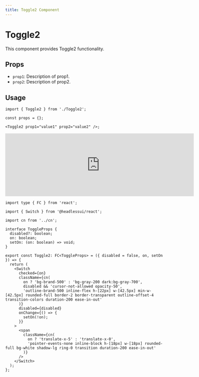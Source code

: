 ```yaml
---
title: Toggle2 Component
---
```


# Toggle2

This component provides Toggle2 functionality.

## Props

- `prop1`: Description of prop1.
- `prop2`: Description of prop2.

## Usage

```tsx
import { Toggle2 } from './Toggle2';

const props = {};

<Toggle2 prop1="value1" prop2="value2" />;
```

<iframe src="https://example.com" width="600" height="200" frameborder="0"></iframe>


```tsx
import type { FC } from 'react';

import { Switch } from '@headlessui/react';

import cn from '../cn';

interface ToggleProps {
  disabled?: boolean;
  on: boolean;
  setOn: (on: boolean) => void;
}

export const Toggle2: FC<ToggleProps> = ({ disabled = false, on, setOn }) => {
  return (
    <Switch
      checked={on}
      className={cn(
        on ? 'bg-brand-500' : 'bg-gray-200 dark:bg-gray-700',
        disabled && 'cursor-not-allowed opacity-50',
        'outline-brand-500 inline-flex h-[22px] w-[42.5px] min-w-[42.5px] rounded-full border-2 border-transparent outline-offset-4 transition-colors duration-200 ease-in-out'
      )}
      disabled={disabled}
      onChange={() => {
        setOn(!on);
      }}
    >
      <span
        className={cn(
          on ? 'translate-x-5' : 'translate-x-0',
          'pointer-events-none inline-block h-[18px] w-[18px] rounded-full bg-white shadow-lg ring-0 transition duration-200 ease-in-out'
        )}
      />
    </Switch>
  );
};

```